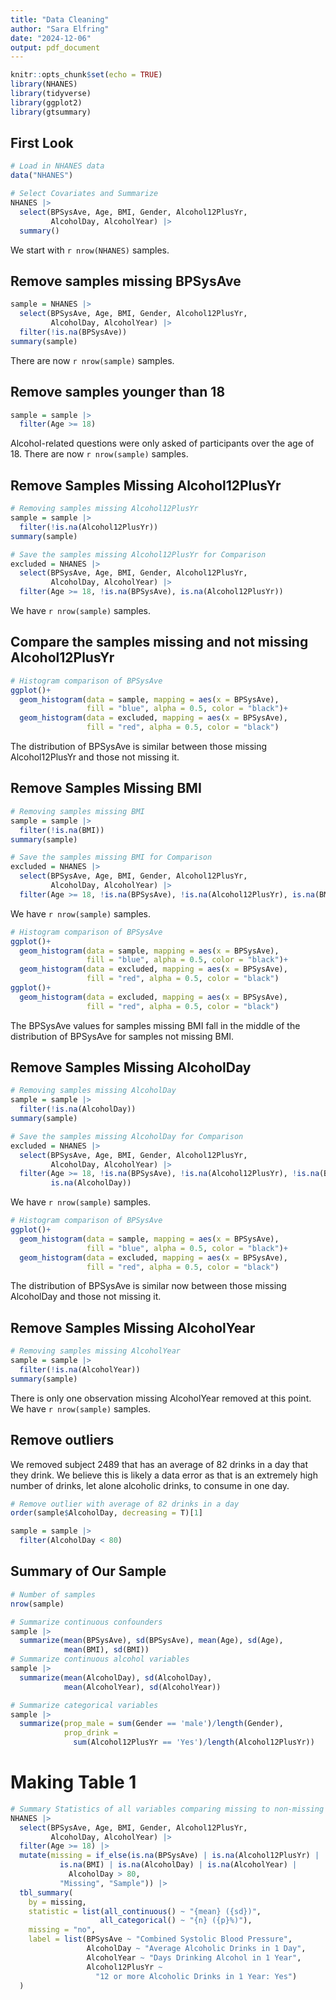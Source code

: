 ---
title: "Data Cleaning"
author: "Sara Elfring"
date: "2024-12-06"
output: pdf_document
---

```{r setup, include=FALSE}
knitr::opts_chunk$set(echo = TRUE)
library(NHANES)
library(tidyverse)
library(ggplot2)
library(gtsummary)
```

## First Look

```{r}
# Load in NHANES data
data("NHANES")
```

```{r}
# Select Covariates and Summarize
NHANES |> 
  select(BPSysAve, Age, BMI, Gender, Alcohol12PlusYr, 
         AlcoholDay, AlcoholYear) |> 
  summary()
```

We start with `r nrow(NHANES)` samples.

## Remove samples missing BPSysAve

```{r}
sample = NHANES |> 
  select(BPSysAve, Age, BMI, Gender, Alcohol12PlusYr, 
         AlcoholDay, AlcoholYear) |> 
  filter(!is.na(BPSysAve))
summary(sample)
```

There are now `r nrow(sample)` samples.

## Remove samples younger than 18
```{r}
sample = sample |> 
  filter(Age >= 18)
```

Alcohol-related questions were only asked of participants over the age of 18. There are now `r nrow(sample)` samples.

## Remove Samples Missing Alcohol12PlusYr

```{r}
# Removing samples missing Alcohol12PlusYr 
sample = sample |> 
  filter(!is.na(Alcohol12PlusYr))
summary(sample)

# Save the samples missing Alcohol12PlusYr for Comparison
excluded = NHANES |> 
  select(BPSysAve, Age, BMI, Gender, Alcohol12PlusYr, 
         AlcoholDay, AlcoholYear) |> 
  filter(Age >= 18, !is.na(BPSysAve), is.na(Alcohol12PlusYr))
```

We have `r nrow(sample)` samples.

## Compare the samples missing and not missing Alcohol12PlusYr

```{r}
# Histogram comparison of BPSysAve
ggplot()+
  geom_histogram(data = sample, mapping = aes(x = BPSysAve), 
                 fill = "blue", alpha = 0.5, color = "black")+
  geom_histogram(data = excluded, mapping = aes(x = BPSysAve), 
                 fill = "red", alpha = 0.5, color = "black")
```

The distribution of BPSysAve is similar between those missing Alcohol12PlusYr and those not missing it.

## Remove Samples Missing BMI

```{r}
# Removing samples missing BMI 
sample = sample |> 
  filter(!is.na(BMI))
summary(sample)

# Save the samples missing BMI for Comparison
excluded = NHANES |> 
  select(BPSysAve, Age, BMI, Gender, Alcohol12PlusYr, 
         AlcoholDay, AlcoholYear) |> 
  filter(Age >= 18, !is.na(BPSysAve), !is.na(Alcohol12PlusYr), is.na(BMI))
```

We have `r nrow(sample)` samples.

```{r}
# Histogram comparison of BPSysAve
ggplot()+
  geom_histogram(data = sample, mapping = aes(x = BPSysAve), 
                 fill = "blue", alpha = 0.5, color = "black")+
  geom_histogram(data = excluded, mapping = aes(x = BPSysAve), 
                 fill = "red", alpha = 0.5, color = "black")
ggplot()+
  geom_histogram(data = excluded, mapping = aes(x = BPSysAve), 
                 fill = "red", alpha = 0.5, color = "black")
```

The BPSysAve values for samples missing BMI fall in the middle of the distribution of BPSysAve for samples not missing BMI.

## Remove Samples Missing AlcoholDay

```{r}
# Removing samples missing AlcoholDay 
sample = sample |> 
  filter(!is.na(AlcoholDay))
summary(sample)

# Save the samples missing AlcoholDay for Comparison
excluded = NHANES |> 
  select(BPSysAve, Age, BMI, Gender, Alcohol12PlusYr, 
         AlcoholDay, AlcoholYear) |> 
  filter(Age >= 18, !is.na(BPSysAve), !is.na(Alcohol12PlusYr), !is.na(BMI),
         is.na(AlcoholDay))
```

We have `r nrow(sample)` samples.

```{r}
# Histogram comparison of BPSysAve
ggplot()+
  geom_histogram(data = sample, mapping = aes(x = BPSysAve), 
                 fill = "blue", alpha = 0.5, color = "black")+
  geom_histogram(data = excluded, mapping = aes(x = BPSysAve), 
                 fill = "red", alpha = 0.5, color = "black")
```
The distribution of BPSysAve is similar now between those missing AlcoholDay and those not missing it.

## Remove Samples Missing AlcoholYear

```{r}
# Removing samples missing AlcoholYear 
sample = sample |> 
  filter(!is.na(AlcoholYear))
summary(sample)

```
There is only one observation missing AlcoholYear removed at this point.
We have `r nrow(sample)` samples.

## Remove outliers
We removed subject 2489 that has an average of 82 drinks in a day that they drink. We believe this is likely a data error as that is an extremely high number of drinks, let alone alcoholic drinks, to consume in one day.
```{r}
# Remove outlier with average of 82 drinks in a day
order(sample$AlcoholDay, decreasing = T)[1]

sample = sample |> 
  filter(AlcoholDay < 80)

```


## Summary of Our Sample

```{r}
# Number of samples
nrow(sample)

# Summarize continuous confounders
sample |> 
  summarize(mean(BPSysAve), sd(BPSysAve), mean(Age), sd(Age),
            mean(BMI), sd(BMI))
# Summarize continuous alcohol variables
sample |> 
  summarize(mean(AlcoholDay), sd(AlcoholDay),
            mean(AlcoholYear), sd(AlcoholYear))

# Summarize categorical variables
sample |> 
  summarize(prop_male = sum(Gender == 'male')/length(Gender), 
            prop_drink = 
              sum(Alcohol12PlusYr == 'Yes')/length(Alcohol12PlusYr))
```
# Making Table 1
```{r}
# Summary Statistics of all variables comparing missing to non-missing
NHANES |> 
  select(BPSysAve, Age, BMI, Gender, Alcohol12PlusYr, 
         AlcoholDay, AlcoholYear) |> 
  filter(Age >= 18) |> 
  mutate(missing = if_else(is.na(BPSysAve) | is.na(Alcohol12PlusYr) |
           is.na(BMI) | is.na(AlcoholDay) | is.na(AlcoholYear) | 
             AlcoholDay > 80,
           "Missing", "Sample")) |> 
  tbl_summary(
    by = missing,
    statistic = list(all_continuous() ~ "{mean} ({sd})",
                    all_categorical() ~ "{n} ({p}%)"),
    missing = "no",
    label = list(BPSysAve ~ "Combined Systolic Blood Pressure",
                 AlcoholDay ~ "Average Alcoholic Drinks in 1 Day",
                 AlcoholYear ~ "Days Drinking Alcohol in 1 Year",
                 Alcohol12PlusYr ~ 
                   "12 or more Alcoholic Drinks in 1 Year: Yes")
  )
```

